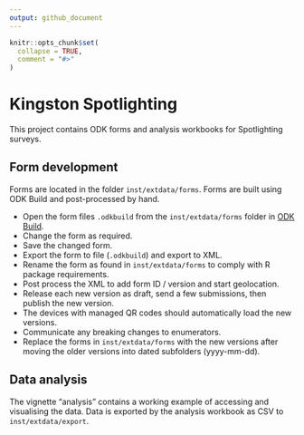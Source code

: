 ```yaml
---
output: github_document
---
```


<!-- README.md is generated from README.Rmd. Please edit that file -->

```r
knitr::opts_chunk$set(
  collapse = TRUE,
  comment = "#>"
)
```

# Kingston Spotlighting

<!-- badges: start -->
<!-- badges: end -->

This project contains ODK forms and analysis workbooks for Spotlighting surveys.

## Form development
Forms are located in the folder `inst/extdata/forms`. 
Forms are built using ODK Build and post-processed by hand.

* Open the form files `.odkbuild` from the `inst/extdata/forms` folder in 
  [ODK Build](https://build.getodk.org/).
* Change the form as required.
* Save the changed form.
* Export the form to file (`.odkbuild`) and export to XML.
* Rename the form as found in `inst/extdata/forms` to comply with R package requirements.
* Post process the XML to add form ID / version and start geolocation.
* Release each new version as draft, send a few submissions, then publish the new version.
* The devices with managed QR codes should automatically load the new versions.
* Communicate any breaking changes to enumerators.
* Replace the forms in `inst/extdata/forms` with the new versions after moving the older
  versions into dated subfolders (yyyy-mm-dd).

## Data analysis
The vignette "analysis" contains a working example of accessing and visualising the data.
Data is exported by the analysis workbook as CSV to `inst/extdata/export`.
